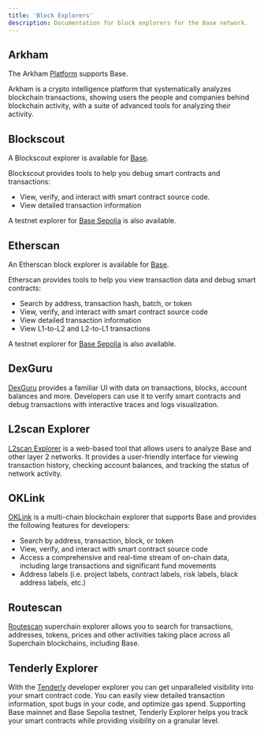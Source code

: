```yaml
---
title: 'Block Explorers'
description: Documentation for block explorers for the Base network.
---
```


## Arkham

The Arkham [Platform](https://platform.arkhamintelligence.com/) supports Base.

Arkham is a crypto intelligence platform that systematically analyzes blockchain transactions, showing users the people and companies behind blockchain activity, with a suite of advanced tools for analyzing their activity.

## Blockscout

A Blockscout explorer is available for [Base](https://base.blockscout.com/).

Blockscout provides tools to help you debug smart contracts and transactions:

- View, verify, and interact with smart contract source code.
- View detailed transaction information

A testnet explorer for [Base Sepolia](https://base-sepolia.blockscout.com/) is also available.

## Etherscan

An Etherscan block explorer is available for [Base](https://basescan.org).

Etherscan provides tools to help you view transaction data and debug smart contracts:

- Search by address, transaction hash, batch, or token
- View, verify, and interact with smart contract source code
- View detailed transaction information
- View L1-to-L2 and L2-to-L1 transactions

A testnet explorer for [Base Sepolia](https://sepolia.basescan.org/) is also available.

## DexGuru

[DexGuru](https://base.dex.guru) provides a familiar UI with data on transactions, blocks, account balances and more. Developers can use it to verify smart contracts and debug transactions with interactive traces and logs visualization.

## L2scan Explorer

[L2scan Explorer](https://base.l2scan.co/) is a web-based tool that allows users to analyze Base and other layer 2 networks. It provides a user-friendly interface for viewing transaction history, checking account balances, and tracking the status of network activity.

## OKLink

[OKLink](https://www.oklink.com/base) is a multi-chain blockchain explorer that supports Base and provides the following features for developers:

- Search by address, transaction, block, or token
- View, verify, and interact with smart contract source code
- Access a comprehensive and real-time stream of on-chain data, including large transactions and significant fund movements
- Address labels (i.e. project labels, contract labels, risk labels, black address labels, etc.)

## Routescan

[Routescan](https://routescan.io/) superchain explorer allows you to search for transactions, addresses, tokens, prices and other activities taking place across all Superchain blockchains, including Base.

## Tenderly Explorer

With the [Tenderly](https://tenderly.co/) developer explorer you can get unparalleled visibility into your smart contract code. You can easily view detailed transaction information, spot bugs in your code, and optimize gas spend. Supporting Base mainnet and Base Sepolia testnet, Tenderly Explorer helps you track your smart contracts while providing visibility on a granular level.

